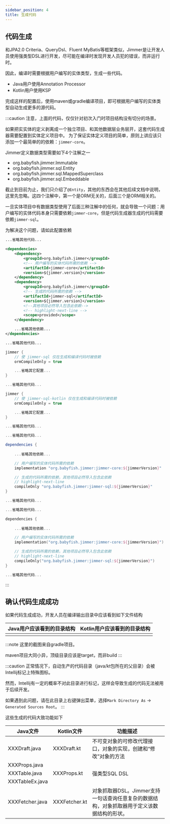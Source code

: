 ```yaml
---
sidebar_position: 4
title: 生成代码
---
```



## 代码生成

和JPA2.0 Criteria、QueryDsl、Fluent MyBatis等框架类似，Jimmer是让开发人员使用强类型DSL进行开发，尽可能在编译时发现开发人员犯的错误，而非运行时。

因此，编译时需要根据用户编写的实体类型，生成一些代码。

- Java用户使用Annotation Processor
- Kotlin用户使用KSP

<Precompiler/>

完成这样的配置后，使用maven或gradle编译项目，即可根据用户编写的实体类型自动生成更多的源代码。

:::caution
注意，上面的代码，仅仅针对初次入门时项目结构没有切分的场景。

如果把实实体的定义剥离成一个独立项目、和其他数据层业务层开，这套代码生成器需要配置到实体定义项目中。
为了保证实体定义项目的简单，原则上讲应该只添加一个最简单的的依赖：`jimmer-core`。

Jimmer定义数据类型需要如下4个注解之一
-   org.babyfish.jimmer.Immutable
-   org.babyfish.jimmer.sql.Entity
-   org.babyfish.jimmer.sql.MappedSuperclass
-   org.babyfish.jimmer.sql.Embeddable

截止到目前为止，我们只介绍了`@Entity`，其他的东西会在其他后续文档中说明，这里先忽略。这四个注解中，第一个是ORM无关的，后面三个是ORM相关的。

一旦实体项目中有数据类型使用了后面三种注解中的任何，就会导致一个问题：用户编写的实体代码本身只需要依赖`jimmer-core`，但是代码生成器生成的代码需要依赖`jimmer-sql`。

为解决这个问题，请如此配置依赖

<Tabs groupId="buildTool">
<TabItem value="java" label="Maven">

```xml title="pom.xml"
...省略其他代码...

<dependencies>
    <dependency>
        <groupId>org.babyfish.jimmer</groupId>
        <!-- 用户编写的实体代码所需的依赖 -->
        <artifactId>jimmer-core</artifactId>
        <version>${jimmer.version}</version>
    </dependency>
    <dependency>
        <groupId>org.babyfish.jimmer</groupId>
        <!-- 生成的代码所需的依赖 -->
        <artifactId>jimmer-sql</artifactId>
        <version>${jimmer.version}</version>
        <!--其他项目必然导入包含此依赖-->
        <!-- highlight-next-line -->
        <scope>provided</scope>
    </dependency>  

    ...省略其他依赖...
</dependencies>

...省略其他代码...
```

</TabItem>
<TabItem value="java_gradle_plugin" label="Java(Gradle插件)">

```groovy title="build.gradle"
jimmer {
    // 使 jimmer-sql 仅在生成和编译代码时被依赖
    ormCompileOnly = true

    ...省略其它配置...
}

...省略其他代码...
```

</TabItem>
<TabItem value="kotlin_gradle_plugin" label="Kotlin(Gradle插件)">

```kotlin title="build.gradle.kts"
jimmer {
    // 使 jimmer-sql-kotlin 仅在生成和编译代码时被依赖
    ormCompileOnly = true

    ...省略其它配置...
}

...省略其他代码...
```

</TabItem>
<TabItem value="java_gradle" label="Java(Gradle)">

```groovy title="build.gradle"
...省略其他代码...

dependencies {
    
    ...省略其他依赖...

    // 用户编写的实体代码所需的依赖
    implementation "org.babyfish.jimmer:jimmer-core:${jimmerVersion}"

    // 生成的代码所需的依赖，其他项目必然导入包含此依赖
    // highlight-next-line
    compileOnly "org.babyfish.jimmer:jimmer-sql:${jimmerVersion}"
}

...省略其他代码...
```

</TabItem>
<TabItem value="kotin_gralde" label="Kotlin(Gradle.kts)">

```kotlin title="build.gradle.kts"
...省略其他代码...

dependencies {
    
    ...省略其他依赖...

    // 用户编写的实体代码所需的依赖
    implementation("org.babyfish.jimmer:jimmer-core:${jimmerVersion}")

    // 生成的代码所需的依赖，其他项目必然导入包含此依赖
    // highlight-next-line
    compileOnly("org.babyfish.jimmer:jimmer-sql:${jimmerVersion}")
}

...省略其他代码...
```

</TabItem>
</Tabs>
:::

## 确认代码生成成功

如果代码生成成功，开发人员在编译输出目录中应该看到如下文件结构

|Java用户应该看到的目录结构|Kotlin用户应该看到的目录结构|
|---|---|
|<GeneratedJava/>|<GeneratedKt/>|

:::note
这里的截图来自gradle项目。

maven项目大同小异，顶级目录应该是target，而非build
:::

:::caution
正常情况下，自动生产的代码目录（java/kt包所在的父目录）会被Intellij标记上特殊图标<Generated/>。

然而，Intellij有一定的概率不对此目录进行标记，这样会导致生成的代码无法被用于后续开发。

如果遇到此问题，请在此目录上右键弹出菜单，选择`Mark Directory As` -> `Generated Sources Root`。
:::

这些生成的代码大致功能如下

<table>
    <thead>
        <tr>
            <th>Java文件</th>
            <th>Kotlin文件</th>
            <th>功能描述</th>
        </tr>
    </thead>
    <tbody>
        <tr>
            <td>XXXDraft.java</td>
            <td>XXXDraft.kt</td>
            <td>不可变对象的可修改代理接口，对象的实现，创建和“修改”对象的方法</td>
        </tr>
        <tr>
            <td>XXXProps.java</td>
            <td rowspan="3">XXXProps.kt</td>
            <td rowspan="3">强类型SQL DSL</td>
        </tr>
        <tr>
            <td>XXXTable.java</td>
        </tr>
        <tr>
            <td>XXXTableEx.java</td>
        </tr>
        <tr>
            <td>XXXFetcher.java</td>
            <td>XXXFetcher.kt</td>
            <td>对象抓取器DSL。Jimmer支持一句话查询任意复杂的数据结构，对象抓取器用于定义该数据结构的形状。</td>
        </tr>
    </tbody>
</table>